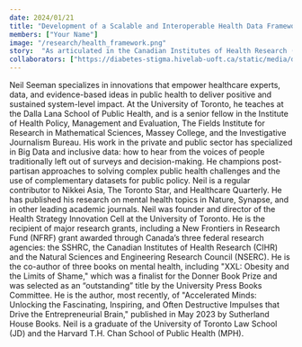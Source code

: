 ```yaml
---
date: 2024/01/21
title: "Development of a Scalable and Interoperable Health Data Framework"
members: ["Your Name"]
image: "/research/health_framework.png"
story:  "As articulated in the Canadian Institutes of Health Research (CIHR) 10-year strategic plan, biomedical science and knowledge mobilization has a critical role in improving the health of people in Canada and throughout the world (CIHR Strategic Plan 2021-2031). Data access and informatics are integral contributors to this goal. Despite massive amount of health data (30% of the world’s data), the health systems are still information poor and prone to disparities in healthcare access and quality. In Canada, while there exist rich provincial and multi-province health data initiatives, they are limited to a specific health outcome, data type (e.g., administrative data) or health care setting (e.g., primary care), which leaves health researchers and stakeholders in the country with incomplete and uncoordinated data about patient health. We will leverage the existing foundational work in the context of health data in the country to develop standard data models to enable interoperability of the existing datasets and integrate other national environmental, behavioural, and lifestyle data (e.g., social media, digital platforms, wearable devices, CANUE, CanPath) into the health data ecosystem and enable pan-Canadian research initiatives in using these data sources for better Canadians health."
collaborators: ["https://diabetes-stigma.hivelab-uoft.ca/static/media/diabetescanada.3e61131b.png"]
---
```


Neil Seeman specializes in innovations that empower healthcare experts, data, and evidence-based ideas in public health to deliver positive and sustained system-level impact. At the University of Toronto, he teaches at the Dalla Lana School of Public Health, and is a senior fellow in the Institute of Health Policy, Management and Evaluation, The Fields Institute for Research in Mathematical Sciences, Massey College, and the Investigative Journalism Bureau. His work in the private and public sector has specialized in Big Data and inclusive data: how to hear from the voices of people traditionally left out of surveys and decision-making. He champions post-partisan approaches to solving complex public health challenges and the use of complementary datasets for public policy. Neil is a regular contributor to Nikkei Asia, The Toronto Star, and Healthcare Quarterly. He has published his research on mental health topics in Nature, Synapse, and in other leading academic journals. Neil was founder and director of the Health Strategy Innovation Cell at the University of Toronto. He is the recipient of major research grants, including a New Frontiers in Research Fund (NFRF) grant awarded through Canada’s three federal research agencies: the SSHRC, the Canadian Institutes of Health Research (CIHR) and the Natural Sciences and Engineering Research Council (NSERC). He is the co-author of three books on mental health, including "XXL: Obesity and the Limits of Shame," which was a finalist for the Donner Book Prize and was selected as an “outstanding” title by the University Press Books Committee. He is the author, most recently, of "Accelerated Minds: Unlocking the Fascinating, Inspiring, and Often Destructive Impulses that Drive the Entrepreneurial Brain," published in May 2023 by Sutherland House Books. Neil is a graduate of the University of Toronto Law School (JD) and the Harvard T.H. Chan School of Public Health (MPH).
